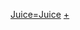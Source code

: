 {{Navbox Musical artist
| name  = Juice=Juice
| title  = [[Juice=Juice|<span style="color:#fff">Juice=Juice</span>]]
| background = #FF8C00
| groupstyle = background:#FFB366
| state = <includeonly>collapsed</includeonly>
| group1 = 成員
| list1 = '''[[植村Akari]]'''（隊長） - '''[[段原瑠瑠]]'''（副隊長） -  '''[[稻場愛香]]'''（副隊長） -  '''[[井上玲音]]''' -  '''[[工藤由愛]]''' -  '''[[松永里愛]]''' -  '''[[有澤一華]]''' -  '''[[入江里咲]]''' -  '''[[江端妃咲]]'''
| group2 = 前成員
| list2 = [[宮崎由加]] - [[大塚愛菜]] - [[梁川奈奈美]] - [[宮本佳林]] - [[高木紗友希]] - [[金澤朋子]]
| group3 =專輯<br />收錄單曲
| list3=
{{Navbox|child
| group1 = ''' '''
| list1 = [[在我說之前 請抱緊我]]（獨立製作）- [[令女孩瘋狂的五月雨]]（獨立製作）

| group2 = '''[[First Squeeze!]]'''
| list2 = 1. [[浪漫的中途 / 在我說之前 請抱緊我 (MEMORIAL EDIT) / 令女孩瘋狂的五月雨 (MEMORIAL EDIT)]] - 2. [[不要這麼刻薄 請抱緊我 / 初體驗中]] - 3. [[赤裸的 赤裸的 赤裸的吻 / 想要做這做那!]] - 4. [[黑蝴蝶 / 被微風吹着]] - 5. [[逞強 / 我的人生可沒有在裝模作樣]] - 6. [[精彩世界 / 沒關係? 沒關係?]] - [[攀登到天空去!]]（獨立製作）

| group3 = '''[[Juice=Juice 2 -¡Una más!-|Juice=Juice#2 -¡Una más!-]]'''
| list3 = 7. [[Next is you! / 不僅是我的身體已經成為一個成人|不僅是我的身體已經成為一個成人]] - 8. [[Dream Road ～正在躍動的心～ / KEEP ON 上昇志向!! / 把事情拖到明天的笨蛋]] - 9. [[地団駄DANCE / Feel! 感受到了]] - 10. [[SEXY SEXY / 你可以哭泣 / Vivid Midnight]]

| group4 = '''[[terzo]]'''
| list4 = 11. [[微炭酸／孤身隻影／Good bye & Good luck！]] - 12. [[「你能獨自生活」這話是讚美嗎？／25歲永遠說]] - 13. [[Pop Music / 告訴我你喜歡我]] - 14. [[DOWN TOWN / 我無法繼續嘗試]] - 15. [[Plastic Love / Familia / Future Smile]]
}}
| group4 = 專輯
| list4 =  [[First Squeeze!]] - [[Juice=Juice 2 -¡Una más!-|Juice=Juice#2 -¡Una más!-]] - [[terzo]]
| group5 = 精選專輯
| list5 =  
| group6 = DVD
| list6 = [[10月10日是Juice=Juice之日 ～1st Season～|1]] - [[Juice=Juice First Live Tour 2015 ～Special Juice～|2]] - [[Juice=Juice LIVE MISSION 220 in Taipei & Hong Kong|3]]
| group7 = 其他
| list7 = {{Navbox|child

| group1 = '''NEXT YOU'''
| list1  = [[Next is you! / 不僅是我的身體已經成為一個成人|Next is you!]] - [[大人的事情 (Juice=Juice單曲)|大人的事情]]
}}
| group8 = 相關項目
| list8 = [[Hello! Project]] - [[早安少女組。]] - [[ANGERME]] - [[Tsubaki Factory]] - [[BEYOOOOONDS]] - [[OCHA NORMA]] -  [[Hello! Pro研修生]]
}}<noinclude>

[[Category:日本歌手模板|Juice=Juice]]
[[Category:Juice=Juice|+]]

</noinclude>